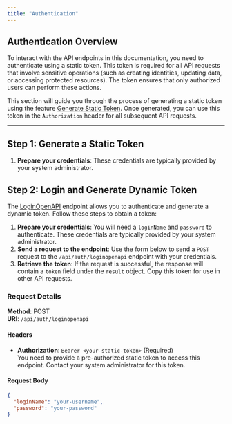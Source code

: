 ```yaml
---
title: "Authentication"
---
```



## Authentication Overview

To interact with the API endpoints in this documentation, you need to authenticate using a static token. This token is required for all API requests that involve sensitive operations (such as creating identities, updating data, or accessing protected resources). The token ensures that only authorized users can perform these actions.

This section will guide you through the process of generating a static token using the feature [Generate Static Token](../api-reference/endpoint/genstactictoken). Once generated, you can use this token in the `Authorization` header for all subsequent API requests.

---

## Step 1: Generate a Static Token
1. **Prepare your credentials**: These credentials are typically provided by your system administrator.

## Step 2: Login and Generate Dynamic Token

The [LoginOpenAPI](../api-reference/endpoint/getokencbs) endpoint allows you to authenticate and generate a dynamic token. Follow these steps to obtain a token:

1. **Prepare your credentials**: You will need a `loginName` and `password` to authenticate. These credentials are typically provided by your system administrator.
2. **Send a request to the endpoint**: Use the form below to send a `POST` request to the `/api/auth/loginopenapi` endpoint with your credentials.
3. **Retrieve the token**: If the request is successful, the response will contain a `token` field under the `result` object. Copy this token for use in other API requests.

### Request Details

**Method**: POST  
**URI**: `/api/auth/loginopenapi`

#### Headers
- **Authorization**: `Bearer <your-static-token>` (Required)  
  You need to provide a pre-authorized static token to access this endpoint. Contact your system administrator for this token.

#### Request Body
```json
{
  "loginName": "your-username",
  "password": "your-password"
}